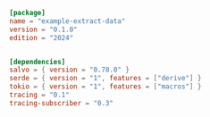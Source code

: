 
```toml  title="extract-data/Cargo.toml"
[package]
name = "example-extract-data"
version = "0.1.0"
edition = "2024"


[dependencies]
salvo = { version = "0.78.0" }
serde = { version = "1", features = ["derive"] }
tokio = { version = "1", features = ["macros"] }
tracing = "0.1"
tracing-subscriber = "0.3"

```
